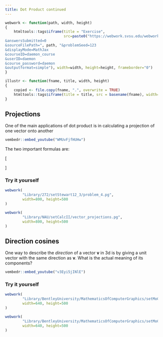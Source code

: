 ```yaml
---
title: Dot Product continued
---
```


\renewcommand{\vec}[1]{\mathbf{#1}}
\newcommand{\v}[1]{\left\langle #1\right\rangle}
\newcommand{\norm}[1]{\left\lvert#1 \right\rvert}

```r
webwork <- function(path, width, height)
{
    htmltools::tags$iframe(title = "Exercise", 
                           src=paste0("https://webwork.svsu.edu/webwork2/html2xml?
&answersSubmitted=0
&sourceFilePath=", path, "&problemSeed=123
&displayMode=MathJax
&courseID=daemon_course
&userID=daemon
&course_password=daemon
&outputformat=simple"), width=width, height=height, frameborder="0")
}

illustr <- function(fname, title, width, height)
{
    copied <- file.copy(fname, ".", overwrite = TRUE)
    htmltools::tags$iframe(title = title, src = basename(fname), width=width, height=height, frameborder="0")
}
```

## Projections

One of the main applications of dot product is in calculating a projection of
one vector onto another

```r
vembedr::embed_youtube("WMUvFjfHUHw")
```

The two important formulas are:

\[\begin{aligned}
\operatorname{comp}_{\vec{b}}\vec{a} &= \frac{\vec{a}\cdot\vec{b}}{\norm{\vec{b}}}\\
\operatorname{proj}_{\vec{b}}\vec{a} &= \frac{\vec{a}\cdot\vec{b}}{\vec{b}\cdot\vec{b}}\vec{b}
\end{aligned}\]


### Try it yourself

```r
webwork(
        "Library/272/setStewart12_3/problem_4.pg",
        width=800, height=500
)
```

```r
webwork(
        "Library/NAU/setCalcII/vector_projections.pg",
        width=800, height=500
)
```

## Direction cosines

One way to describe the _direction_ of a vector $\vec{v}$ in 3d is by giving a unit
vector with the same direction as $\vec{v}$.  What is the actual meaning of its
components?

```r
vembedr::embed_youtube("v3Eyi5jINlE")
```

### Try it yourself

```r
webwork(
        "Library/BentleyUniversity/MathematicsOfComputerGraphics/setMoCG-Ch4/4-4-MagnitudeAndDirectionDecimals3D.pg",
        width=640, height=500
)
```

```r
webwork(
        "Library/BentleyUniversity/MathematicsOfComputerGraphics/setMoCG-Ch4/4-4-MagnitudeAndDirectionFormulas3D.pg",
        width=640, height=500
)
```

